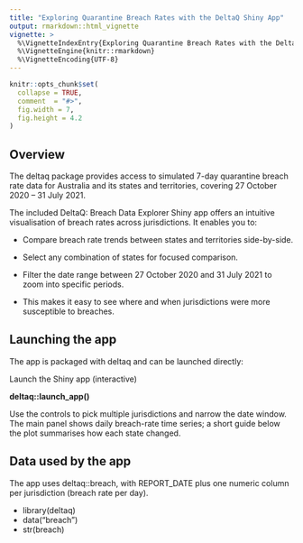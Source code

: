 ```yaml
---
title: "Exploring Quarantine Breach Rates with the DeltaQ Shiny App"
output: rmarkdown::html_vignette
vignette: >
  %\VignetteIndexEntry{Exploring Quarantine Breach Rates with the DeltaQ Shiny App}
  %\VignetteEngine{knitr::rmarkdown}
  %\VignetteEncoding{UTF-8}
---
```


```r
knitr::opts_chunk$set(
  collapse = TRUE,
  comment  = "#>",
  fig.width = 7,
  fig.height = 4.2
)
```

## Overview

The deltaq package provides access to simulated 7-day quarantine breach rate data for Australia and its states and territories, covering 27 October 2020 – 31 July 2021.

The included DeltaQ: Breach Data Explorer Shiny app offers an intuitive visualisation of breach rates across jurisdictions. It enables you to:

- Compare breach rate trends between states and territories side-by-side.

- Select any combination of states for focused comparison.

- Filter the date range between 27 October 2020 and 31 July 2021 to zoom into specific periods.

- This makes it easy to see where and when jurisdictions were more susceptible to breaches.

## Launching the app

The app is packaged with deltaq and can be launched directly:
  
Launch the Shiny app (interactive)

**deltaq::launch_app()**

Use the controls to pick multiple jurisdictions and narrow the date window. The main panel shows daily breach-rate time series; a short guide below the plot summarises how each state changed.


## Data used by the app
The app uses deltaq::breach, with REPORT_DATE plus one numeric column per jurisdiction (breach rate per day).

- library(deltaq)
- data("breach")
- str(breach)
